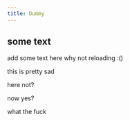 ```yaml
---
title: Dummy
---
```



## some text

add some text here
why not reloading :()

this is pretty sad

here not?

now yes?

what the fuck
